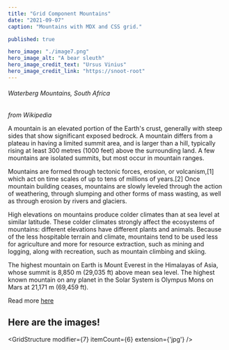 ```yaml
---
title: "Grid Component Mountains"
date: "2021-09-07"
caption: "Mountains with MDX and CSS grid."

published: true

hero_image: "./image7.png"
hero_image_alt: "A bear sleuth"
hero_image_credit_text: "Ursus Vinius"
hero_image_credit_link: "https://snoot-root"
---
```



###### *Waterberg Mountains, South Africa*


*from Wikipedia*

A mountain is an elevated portion of the Earth's crust, generally with steep
sides that show significant exposed bedrock. A mountain differs from a plateau
in having a limited summit area, and is larger than a hill, typically rising at
least 300 metres (1000 feet) above the surrounding land. A few mountains are
isolated summits, but most occur in mountain ranges.


Mountains are formed through tectonic forces, erosion, or volcanism,[1] which
act on time scales of up to tens of millions of years.[2] Once mountain
building ceases, mountains are slowly leveled through the action of weathering,
through slumping and other forms of mass wasting, as well as through erosion by
rivers and glaciers.

High elevations on mountains produce colder climates than at sea level at
similar latitude. These colder climates strongly affect the ecosystems of
mountains: different elevations have different plants and animals. Because of
the less hospitable terrain and climate, mountains tend to be used less for
agriculture and more for resource extraction, such as mining and logging, along
with recreation, such as mountain climbing and skiing.

The highest mountain on Earth is Mount Everest in the Himalayas of Asia, whose
summit is 8,850 m (29,035 ft) above mean sea level. The highest known mountain
on any planet in the Solar System is Olympus Mons on Mars at 21,171 m (69,459
ft).

Read more [here](https://en.wikipedia.org/wiki/Mountain)

## Here are the images!


<GridStructure 
    modifier={7}
    itemCount={6}
    extension={'jpg'} />
        
